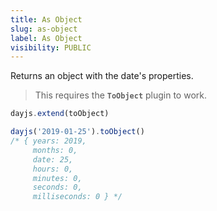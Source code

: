 ```yaml
---
title: As Object
slug: as-object
label: As Object
visibility: PUBLIC
---
```

Returns an object with the date's properties.

> This requires the **`ToObject`** plugin to work.

```js
dayjs.extend(toObject)

dayjs('2019-01-25').toObject()
/* { years: 2019,
     months: 0,
     date: 25,
     hours: 0,
     minutes: 0,
     seconds: 0,
     milliseconds: 0 } */
```